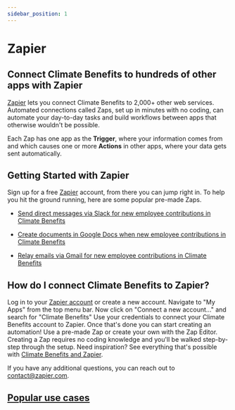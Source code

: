 ```yaml
---
sidebar_position: 1
---
```



# Zapier   

## Connect Climate Benefits to hundreds of other apps with Zapier 


[Zapier](https://zapier.com/apps/climate-benefits/integrations) lets you connect Climate Benefits to 2,000+ other web services. Automated connections called Zaps, set up in minutes with no coding, can automate your day-to-day tasks and build workflows between apps that otherwise wouldn't be possible.

Each Zap has one app as the **Trigger**, where your information comes from and which causes one or more **Actions** in other apps, where your data gets sent automatically. 

## Getting Started with Zapier
Sign up for a free [Zapier](https://zapier.com/apps/climate-benefits/integrations) account, from there you can jump right in. To help you hit the ground running, here are some popular pre-made Zaps.

- [Send direct messages via Slack for new employee contributions in Climate Benefits](https://zapier.com/sign-up/?template=762491&entry-point-location=partner_embed&embedded=true&utm_source=widget&utm_medium=embed&utm_campaign=Widget&selected_apis=ClimateBenefitsCLIAPI%401.0.0%2CSlackAPI&referrer=http%3A%2F%2Flocalhost%3A3000%2F&next=%2Fwebintent%2Fcreate-zap%3Ftemplate%3D762491%26entry-point-location%3Dpartner_embed%26embedded%3Dtrue%26utm_source%3Dwidget%26utm_medium%3Dembed%26utm_campaign%3DWidget%26selected_apis%3DClimateBenefitsCLIAPI%25401.0.0%252CSlackAPI%26referrer%3Dhttp%253A%252F%252Flocalhost%253A3000%252F%26attempt_id%3D5f8a5432-d82c-4798-bcb1-b49a3d788c8b)

- [Create documents in Google Docs when new employee contributions in Climate Benefits](https://zapier.com/sign-up/?template=762488&entry-point-location=partner_embed&embedded=true&utm_source=widget&utm_medium=embed&utm_campaign=Widget&selected_apis=ClimateBenefitsCLIAPI%401.0.0%2CGoogleDocsV2API&referrer=http%3A%2F%2Flocalhost%3A3000%2F&next=%2Fwebintent%2Fcreate-zap%3Ftemplate%3D762488%26entry-point-location%3Dpartner_embed%26embedded%3Dtrue%26utm_source%3Dwidget%26utm_medium%3Dembed%26utm_campaign%3DWidget%26selected_apis%3DClimateBenefitsCLIAPI%25401.0.0%252CGoogleDocsV2API%26referrer%3Dhttp%253A%252F%252Flocalhost%253A3000%252F%26attempt_id%3Da6661e43-36c6-4f8f-a1a5-076f0534887d)

- [Relay emails via Gmail for new employee contributions in Climate Benefits](https://zapier.com/sign-up/?template=762460&entry-point-location=partner_embed&embedded=true&utm_source=widget&utm_medium=embed&utm_campaign=Widget&selected_apis=ClimateBenefitsCLIAPI%401.0.0%2CGoogleMailV2API&referrer=http%3A%2F%2Flocalhost%3A3000%2F&next=%2Fwebintent%2Fcreate-zap%3Ftemplate%3D762460%26entry-point-location%3Dpartner_embed%26embedded%3Dtrue%26utm_source%3Dwidget%26utm_medium%3Dembed%26utm_campaign%3DWidget%26selected_apis%3DClimateBenefitsCLIAPI%25401.0.0%252CGoogleMailV2API%26referrer%3Dhttp%253A%252F%252Flocalhost%253A3000%252F%26attempt_id%3Df3c40346-98b6-4b43-af96-a876f3997b29)







<script src="https://zapier.com/zapbook/embed/widget.js?services=climate-benefits&container=true&limit=5,"></script>
## How do I connect Climate Benefits to Zapier?

Log in to your [Zapier account](https://zapier.com/sign-up) or create a new account.
Navigate to "My Apps" from the top menu bar.
Now click on "Connect a new account..." and search for "Climate Benefits"
Use your credentials to connect your Climate Benefits account to Zapier.
Once that's done you can start creating an automation! Use a pre-made Zap or create your own with the Zap Editor. Creating a Zap requires no coding knowledge and you'll be walked step-by-step through the setup. 
Need inspiration? See everything that's possible with [Climate Benefits and Zapier](https://zapier.com/apps/climate-benefits/integrations).

If you have any additional questions, you can reach out to contact@zapier.com.

## [Popular use cases](https://zapier.com/apps/climate-benefits/integrations?utm_medium=partner_api&utm_source=widget&utm_campaign=Widget)

